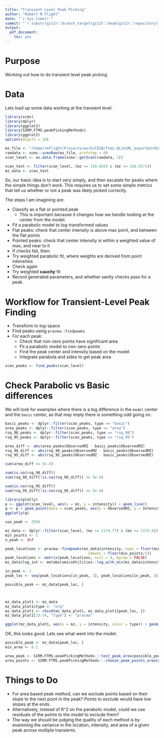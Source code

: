 ```yaml
---
title: "Transient Level Peak Picking"
author: "Robert M Flight"
date: "`r Sys.time()`"
commit: "`r substr(git2r::branch_target(git2r::head(git2r::repository())), 1, 8)`"
output: 
  pdf_document: 
    toc: yes
---
```


# Purpose

Working out how to do transient level peak picking.

# Data

Lets load up some data working at the transient level.

```r
library(xcms)
library(dplyr)
library(ggplot2)
library(SIRM.FTMS.peakPickingMethods)
library(ggplot2)
options(digits = 16)

mz_file <- "/home/rmflight/Projects/work/CESB/ftms.QC/mzML_exported/92Cpos.mzML"
rawdata <- xcms::xcmsRaw(mz_file, profstep = 0)
scan_level <- as.data.frame(xcms::getScan(rawdata, 1))

scan_test <- filter(scan_level, (mz >= 150.026) & (mz <= 150.0271))
mz_data <- scan_test
```

So, our basic idea is to start very simply, and then escalate for peaks where the
simple things don't work. This requires us to set some simple metrics that tell
us whether or not a peak was likely picked correctly.

The steps I am imagining are:

* Classify as a flat or pointed peak
  * This is important because it changes how we handle looking at the center from
  the model.
* Fit a parabolic model to log-transformed values
* Flat peaks: check that center intensity is above max point, and between the flat points
* Pointed peaks: check that center intensity is within a weighted value of max, and near to it
* If checks fail, then:
* Try weighted parabolic fit, where weights are derived from point intensities
* Check again
* Try weighted **cauchy** fit
* Record generated parameters, and whether sanity checks pass for a peak.



# Workflow for Transient-Level Peak Finding

* Transform to log-space
* Find peaks using `pracma::findpeaks`
* For each peak:
    * Check that non-zero points have significant area
    * Fit a parabolic model to non-zero points
    * Find the peak center and intensity based on the model
    * Integrate parabola and sides to get peak area

```r
scan_peaks <- find_peaks(scan_level)
```

# Check Parabolic vs Basic differences

We will look for examples where there is a big difference in the `model` center
and the `basic` center, as that may imply there is something odd going on.

```r
basic_peaks <- dplyr::filter(scan_peaks, type == "basic")
area_peaks <- dplyr::filter(scan_peaks, type == "area")
rsq_98_peaks <- dplyr::filter(scan_peaks, type == "rsq_98")
rsq_95_peaks <- dplyr::filter(scan_peaks, type == "rsq_95")

area_diff <- abs(area_peaks$ObservedMZ - basic_peaks$ObservedMZ)
rsq_98_diff <- abs(rsq_98_peaks$ObservedMZ - basic_peaks$ObservedMZ)
rsq_95_diff <- abs(rsq_95_peaks$ObservedMZ - basic_peaks$ObservedMZ)

sum(area_diff <= 5e-4)

sum(is.na(rsq_98_diff))
sum(rsq_98_diff[!is.na(rsq_98_diff)] <= 5e-4)

sum(is.na(rsq_95_diff))
sum(rsq_95_diff[!is.na(rsq_95_diff)] <= 5e-4)

```

```r
library(plotly)
p <- ggplot(scan_level, aes(x = mz, y = intensity)) + geom_line()
q <- p + geom_point(data = scan_peaks, aes(x = ObservedMZ, y = Intensity, color = type))
ggplotly(q)
```

```r
use_peak <- 2556

mz_data <- dplyr::filter(scan_level, (mz >= 1174.77) & (mz <= 1174.8))
min_points <- 5
n_peak <- Inf

peak_locations <- pracma::findpeaks(mz_data$intensity, nups = floor(min_points/2),
                                      ndowns = floor(min_points/2))
peak_locations <- matrix(peak_locations, ncol = 4, byrow = FALSE)
mz_data$log_int <- metabolomicsUtilities::log_with_min(mz_data$intensity)

in_peak <- 1
peak_loc <- seq(peak_locations[in_peak, 3], peak_locations[in_peak, 4])

possible_peak <- mz_data[peak_loc, ]



mz_data_plot1 <- mz_data
mz_data_plot1$type <- "org"
mz_data_plot1 <- rbind(mz_data_plot1, mz_data_plot1[peak_loc, ])
mz_data_plot1[23:34, "type"] <- "pracma"

ggplot(mz_data_plot1, aes(x = mz, y = intensity, color = type)) + geom_point() + geom_line()
```

OK, this looks good. Lets see what went into the model.

```r
possible_peak <- mz_data[peak_loc, ]
min_area <- 0.1

area_peak <- SIRM.FTMS.peakPickingMethods:::test_peak_area(possible_peak[, c("mz", "intensity")], min_points = min_points - 2)
area_points <- SIRM.FTMS.peakPickingMethods:::choose_peak_points_area(area_peak, min_area)


```

# Things to Do

* For area based peak method, can we exclude points based on their slope to
the next point in the peak? Points to exclude would have low slopes at
the ends.
* Alternatively, instead of R^2 on the parabolic model, could we use residuals
of the points to the model to exclude them?
* The way we should be judging the quality of each method is by examining
the variance in the location, intensity, and area of a given peak across
multiple transients.

